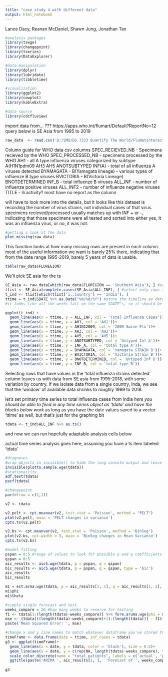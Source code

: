 ```yaml
---
title: "case study 4 with different data"
output: html_notebook
---
```



Lance Dacy, Reanan McDaniel, Shawn Jung, Jonathan Tan

```r
#analysis packages
library(tswge)
library(changepoint)
library(tseries)
library(DataExplorer)

#data manipulation
library(dplyr)
library(lubridate)
library(tibbletime)

#visualization
library(ggplot2)
library(cowplot)
library(kableExtra)

#data source
library(cdcfluview)
```

import data from... ??? https://apps.who.int/flumart/Default?ReportNo=12
query below is SE Asia from 1995 to 2019
```r
raw_data  <- read.csv('D:/SMU/DS 7333 Quantify The World/FluNetInteractiveReport(SE_Asia_1995-2019).csv')
```
Column guide for WHO data csv columns
SPEC_RECIEVED_NB - Specimens recieved by the WHO
SPEC_PROCESSED_NB - specimens processed by the WHO
AH1 - all A type influenza viruses categorized by subtype
A(H1N1pdm09
AH3
AH5
ANOTSUBTYPED
INF(A) - total of all influenza A viruses detected
BYAMAGATA - B(Yamagata lineage) - various types of influenze B type viruses
BVICTORIA - B(Victoria Lineage)
BNOTDETERMINED
INF_B - total influenze B viruses 
ALL_INF - number of influenze positive viruses
ALL_INF2 - number of influenze negative viruses
TITLE - ili activity? most have no report as the column

will have to look more into the details, but it looks like this dataset is recording the number of virus strains, not individual cases of that virus. specimens recieved/processed usually matches up with INF + or -, indicating that those specimens were all tested and sorted into either yes, it was an influenza virus, or no, it was not. 

```r
#getting a look at the data
plot_missing(raw_data)
```
This function looks at how many missing rows are present in each column. most of the useful information we want is barely 25% there, indicating that from the date range 1995-2019, barely 5 years of data is usable. 

```r
table(raw_data$FLUREGION)
```
  
We'll pick SE asia for the ts

```r
SE_Asia <- raw_data[which(raw_data$FLUREGION == 'Southern Asia'), ] #select rows from SE asia
tlist <- SE_Asia[complete.cases(SE_Asia$ALL_INF), ] #select only rows that aren't missing data in the all_inf column
t_ind <- tlist[which(tlist['ï..Country'] == 'India'), ]
ttime = t_ind$SDATE %>% as.Date("%m/%d/%Y") #store the timeline as date object vector
#it looks like all the weeks fall on the same SDATE's, so it should be safe to use the same date vector for different countries.

ggplot(t_ind) +
  geom_line(aes(x = ttime, y = ALL_INF, col = 'Total Influenza Cases'))+
  geom_line(aes(x = ttime, y = AH1, col = 'AH1'))+
  geom_line(aes(x = ttime, y = AH1N12009, col = '2009 Swine Flu'))+
  geom_line(aes(x = ttime, y = AH3, col = 'AH3'))+
  geom_line(aes(x = ttime, y = AH5, col = 'AH5'))+
  geom_line(aes(x = ttime, y = ANOTSUBTYPED, col = 'Untyped Inf A'))+
  geom_line(aes(x = ttime, y = INF_A, col = 'total type A'))+
  geom_line(aes(x = ttime, y = BYAMAGATA, col = 'Yamagata STRAIN B'))+
  geom_line(aes(x = ttime, y = BVICTORIA, col = 'Victoria Strain B'))+
  geom_line(aes(x = ttime, y = BNOTDETERMINED, col = 'Untyped Inf B'))+
  geom_line(aes(x = ttime, y = INF_B, col = 'total type B'))
```
Selecting rows that have values in the 'total influenza strains detected' column leaves us with data from SE asia from 1995-2018, with some variation by country. 
If we isolate data from a single country, Inda, we see that the 'window' of available data shrinks to roughly 1999 to 2018. 




let's set primary time series to total influenza cases from india
*here you should be able to feed in any time series object as 'tdata' and have the blocks below work
*as long as you have the date values saved to a vector 'ttime' as well, but that's just for the graphing bit
```r
tdata <- t_ind$ALL_INF %>% as.ts()
```
and now we can run hopefully adaptable analysis cells below

actual time series analysis goes here, assuming you have a ts item labeled 'tdata'
```r
#diagnoses
#wrap objects in invisible() to hide the long console output and leave only the graph
invisible(plotts.sample.wge(tdata))
#stationairity
adf.test(tdata)
pacf(tdata)

#changepoint
par(mfrow = c(2,1))

v2 <- tdata

v2.pelt <- cpt.meanvar(v2, test.stat = 'Poisson', method = "PELT")
plot(v2.pelt, main = 'PELT changes in variance')
cpts.ts(v2.pelt)

v2.bs <- cpt.meanvar(v2, test.stat = 'Poisson', method = 'BinSeg')
plot(v2.bs, cpt.width = 3, main = 'BinSeg changes in Mean Variance')
cpts.ts(v2.bs)

```

```r
#model fitting
pspan = 0:5 #range of values to look for possible p and q coefficients for AR and MA
qspan = 0:5
aic_results <- aic5.wge(tdata, p = pspan, q = qspan)
bic_results <- aic5.wge(tdata, p = pspan, q = qspan, type = 'bic')
aic_results
bic_results

m1 = est.arma.wge(tdata, p = aic_results[1, 1], q = aic_results[1, 2], factor = TRUE) #feed top AIC or BIC into arma estimation to generate coefficients
m1$phi
m1$theta

#simple single forecast and test
weeks_compare = 26 #how many weeks to reserve for testing
f1 <- tdata[1:(length(tdata)-weeks_compare)] %>% fore.aruma.wge(phi = m1$phi, theta = m1$theta, d = 0, n.ahead = weeks_compare)
mse <- (tdata[((length(tdata)-weeks_compare)+1):(length(tdata))] - f1$f)^2 %>% mean()
paste('Mean Squared Error: ', mse)

#change x and y line names to match whatever dataframe you've stored the time series in
timeFrame <- data.frame(date = ttime, inf_cases = tdata)
g3 <- ggplot(timeFrame)+
  geom_line(aes(x = date, y = tdata, color = 'black'), size = 0.5)+
  geom_line(aes(x = date, y = c(rep(NA, length(tdata)-weeks_compare), f1$f), color = 'red'), size= 1) + 
  scale_color_discrete(name = "total_patients", labels = c('actual', 'predicted')) +
  ggtitle(paste('ARIMA ', aic_results[1, ],  'Forecast of ', weeks_compare, ' units'), subtitle = paste('Mean Squared Error = ', mse))
  
g3
```









